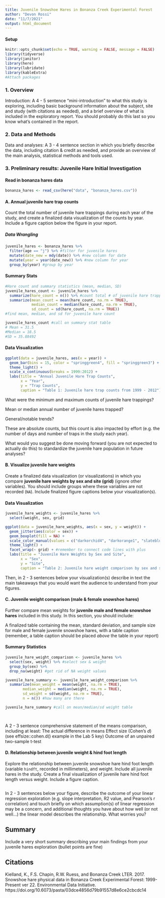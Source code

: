 ```yaml
---
title: Juvenile Snowshoe Hares in Bonanza Creek Experimental Forest
author: "Devon Rossi"
date: "11/7/2021"
output: html_document
---
```

#### Setup
```r
knitr::opts_chunk$set(echo = TRUE, warning = FALSE, message = FALSE)
library(tidyverse)
library(janitor)
library(here)
library(lubridate)
library(kableExtra)
#Attach packages
```

### 1. Overview
Introduction: A 4 - 5 sentence "mini-introduction" to what this study is exploring, including basic background information about the subject, site and study (with citations as needed), and a brief overview of what is included in the exploratory report. You should probably do this last so you know what’s contained in the report.

### 2. Data and Methods
Data and analyses: A 3 - 4 sentence section in which you briefly describe the data, including citation & credit as needed, and provide an overview of the main analysis, statistical methods and tools used.

### 3. Preliminary results: Juvenile Hare Initial Investigation

#### Read in bonanza hares data
```r
bonanza_hares <- read_csv(here("data", "bonanza_hares.csv"))
```


#### A. Annual juvenile hare trap counts
Count the total number of juvenile hare trappings during each year of the study, and create a finalized data visualization of the counts by year. Include a figure caption below the figure in your report. 

##### Data Wrangling
```r
juvenile_hares <- bonanza_hares %>% 
  filter(age == "j") %>% #filter for juvenile hares
  mutate(date_new = mdy(date)) %>% #new column for date
  mutate(year = year(date_new)) %>% #new column for year
  group_by(year) #group by year

```

#### Summary Stats
```r
#Hare count and summary statistics (mean, median, SD)
juvenile_hares_count <- juvenile_hares %>% 
  summarize(hare_count = n()) %>% #count total # of juvenile hare trappings
  summarize(mean_count = mean(hare_count, na.rm = TRUE), 
            median_count = median(hare_count, na.rm = TRUE),
            sd_count = sd(hare_count, na.rm = TRUE))
#find mean, median, and sd for juvenile hare count

juvenile_hares_count #call on summary stat table
# Mean = 31.5
#Median = 18.5
#SD = 35.88492	
```

#### Data Visualization
```r
ggplot(data = juvenile_hares, aes(x = year)) +
  geom_bar(bins = 15, color = "springgreen4", fill = "springgreen3") +
  theme_light() +
  scale_x_continuous(breaks = 1999:2012) +
  labs(title = "Annual Juvenile Hare Trap Counts",
       x = "Year",
       y = "Trap Counts",
       caption = "Table 1: Juvenile hare trap counts from 1999 - 2012")
```

What were the minimum and maximum counts of juvenile hare trappings?

Mean or median annual number of juvenile hares trapped?

General/notable trends?

These are absolute counts, but this count is also impacted by effort (e.g. the number of days and number of traps in the study each year).

What would you suggest be done moving forward (you are not expected to actually do this) to standardize the juvenile hare population in future analyses?



#### B. Visualize juvenile hare weights
Create a finalized data visualization (or visualizations) in which you compare **juvenile hare weights by sex and site (grid)** (ignore other variables). You should include groups where these variables are not recorded (`NA`). Include finalized figure captions below your visualization(s).

#### Data Visualization
```r
juvenile_hare_weights <- juvenile_hares %>% 
  select(weight, sex, grid)

ggplot(data = juvenile_hare_weights, aes(x = sex, y = weight)) +
  geom_jitter(aes(color = sex)) +
  geom_boxplot(fill = NA) +
  scale_color_manual(values = c("darkorchid4", "darkorange1", "slateblue4")) +
  theme_light() +
  facet_wrap(~ grid) + #remember to connect code lines with plus
  labs(title = "Juvenile Hare Weights by Sex and Site",
       x = "Sex",
       y = "Site",
       caption = "Table 2: Juvenile hare weight comparison by sex and site")

```
Then, in 2 - 3 sentences below your visualization(s) describe in text the main takeaways that you would want the audience to understand from your figures.



#### C. Juvenile weight comparison (male & female snowshoe hares)
Further compare mean weights for **juvenile male and female snowshoe hares** included in this study. In this section, you should include:

A finalized table containing the mean, standard deviation, and sample size for male and female juvenile snowshoe hares, with a table caption (remember, a table caption should be placed *above* the table in your report)

#### Summary Statistics
```r
juvenile_hare_weight_comparison <- juvenile_hares %>% 
  select(sex, weight) %>% #select sex & weight
  group_by(sex) %>% 
  drop_na(weight) #get rid of NA weight values

juvenile_hare_summary <- juvenile_hare_weight_comparison %>% 
  summarize(mean_weight = mean(weight, na.rm = TRUE),
        median_weight = median(weight, na.rm = TRUE),
        sd_weight = sd(weight, na.rm = TRUE),
        n = n()) #how many are there

juvenile_hare_summary #call on mean/median/sd weight table
                                              
```


```r

```

A 2 - 3 sentence comprehensive statement of the means comparison, including at least:
The actual difference in means
Effect size (Cohen's *d*) (see effsize::cohen.d() example in the Lab 5 key)
Outcome of an unpaired two-sample t-test

#### D. Relationship between juvenile weight & hind foot length
Explore the relationship between juvenile snowshoe hare hind foot length (variable `hindft`, recorded in millimeters), and weight. Include all juvenile hares in the study. Create a final visualization of juvenile hare hind foot length versus weight. Include a figure caption.

```r







```
In 2 - 3 sentences below your figure, describe the outcome of your linear regression exploration (e.g. slope interpretation, R2 value, and Pearson's r correlation) and touch briefly on which assumption(s) of linear regression may be a concern, and additional thoughts you have about how well (or not well…) the linear model describes the relationship. What worries you? 

## Summary
Include a very short summary describing your main findings from your juvenile hares exploration (bullet points are fine)


## Citations
Kielland, K., F.S. Chapin, R.W. Ruess, and Bonanza Creek LTER. 2017. Snowshoe hare physical data in Bonanza Creek Experimental Forest: 1999-Present ver 22. Environmental Data Initiative. https://doi.org/10.6073/pasta/03dce4856d79b91557d8e6ce2cbcdc14

